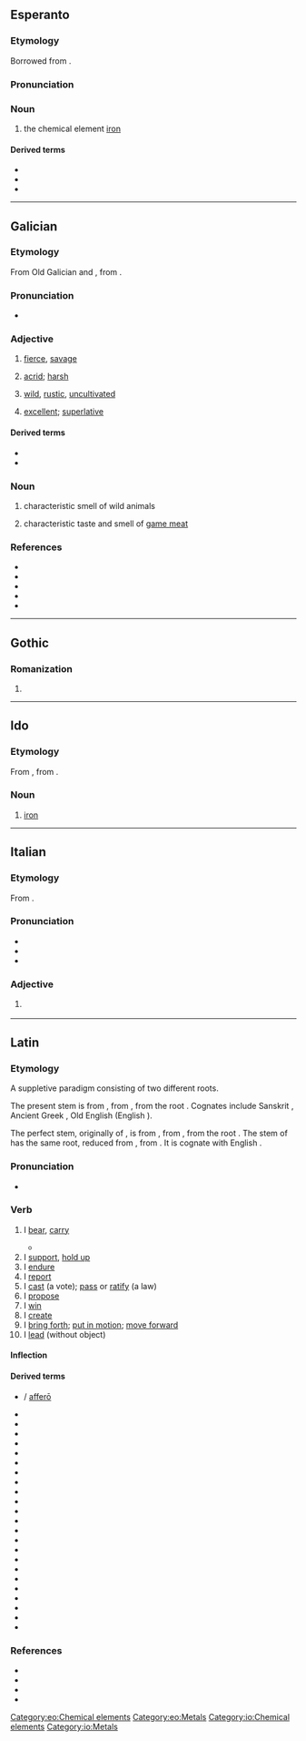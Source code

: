 {{also|Fero}}
==Esperanto==
{{wikipedia|lang=eo}}

===Etymology===
Borrowed from {{bor|eo|la|ferrum}}.

===Pronunciation===
{{eo-IPA|a=Eo-fero.ogg}}

===Noun===
{{eo-head|-}}

# the chemical element [[iron]]

====Derived terms====
* {{l|eo|ferometeorito|gloss=iron meteor}}
* {{l|eo|ferŝtono|gloss=iron ore}}
* {{l|eo|fervojo|gloss=railway}}

{{eo BRO|4}}

[[Category:eo:Chemical elements]]
[[Category:eo:Metals]]

----

==Galician==

===Etymology===
From Old Galician and {{inh|gl|roa-opt|fero}}, from {{inh|gl|la|ferus|t=wild, uncultivated}}.

===Pronunciation===
* {{IPA|/ˈfɛɾo̝/|lang=gl}}

===Adjective===
{{gl-adj|m|f=fera}}

# [[fierce]], [[savage]]
#: {{syn|gl|bravo}}
# [[acrid]]; [[harsh]]
#: {{syn|gl|agre|bravo}}
# [[wild]], [[rustic]], [[uncultivated]]
#: {{syn|gl|agreste}}
# [[excellent]]; [[superlative]]

====Derived terms====
* {{l|gl|Monfero}}
* {{l|gl|porco fero}}

===Noun===
{{gl-noun|m}}

# characteristic smell of wild animals
#: {{syn|gl|bravío|bravún|ferún}}
# characteristic taste and smell of [[game meat]]
#: {{syn|gl|bravío|bravún|ferún}}

===References===
* {{R:DDGM}}
* {{R:gl:CX}}
* {{R:DDLG}}
* {{R:TILG}}
* {{R:TLPGP}}
<references/>

----

==Gothic==

===Romanization===
{{got-rom|head=fērō}}

# {{got-romanization of|𐍆𐌴𐍂𐍉}}

----

==Ido==

===Etymology===
From {{etyl|eo|io}} {{m|eo|fero}}, from {{etyl|la|io}} {{m|la|ferrum}}.

===Noun===
{{io-noun|-}}

# [[iron]]

[[Category:io:Chemical elements]]
[[Category:io:Metals]]

----

==Italian==

===Etymology===
From {{inh|it|la|ferum}}.

===Pronunciation===
* {{IPA|/ˈfɛ.ro/|[ˈfɛːr̺o]|lang=it}}
* {{rhymes|ɛro|lang=it}}
* {{hyphenation|fè|ro|lang=it}}

===Adjective===
{{it-adj|fer}}

# {{lb|it|poetic}} {{archaic form of|fiero|lang=it}}

----

==Latin==

===Etymology===
{{PIE root|la|bʰer|telh₂}}
A suppletive paradigm consisting of two different roots.

The present stem is from {{inh|la|itc-pro|*ferō}}, from {{inh|la|ine-pro|*bʰéreti||to bear, carry}}, from the root {{m|ine-pro|*bʰer-}}. Cognates include Sanskrit {{m|sa|भरति|tr=bhárati}}, Ancient Greek {{m|grc|φέρω}}, Old English {{m|ang|beran}} (English {{m|en|bear}}).

The perfect stem, originally of {{m|la|tollō}}, is from {{inh|la|itc-pro||*tetolai}}, from {{inh|la|ine-pro|*tetólh₂e||to be holding up}}, from the root {{m|ine-pro|*telh₂-}}. The stem of {{m|la|lātus}} has the same root, reduced from {{inh|la|itc-pro|*tlātos}}, from {{inh|la|ine-pro|*tl̥h₂tós}}. It is cognate with English {{m|en|thole||to endure}}.

===Pronunciation===
* {{la-IPA|ferō}}

===Verb===
{{la-verb|ferō|ferre|tulī|perf2=tetulī|lātum|conj=3|pattern=irreg}}

# I [[bear]], [[carry]]
#: {{syn|la|gerō|portō|vehō}}
#* {{Q|la|Jerome|Vulgate|Genesis|1|2|quote=terra autem erat inanis et vacua et tenebrae super faciem abyssi et spiritus Dei '''ferebatur''' super aquas|trans=And the earth was void and empty, and darkness was upon the face of the deep; and the spirit of God '''moved''' over the waters.}}
# I [[support]], [[hold up]]
# I [[endure]]
# I [[report]]
# I [[cast]] (a vote); [[pass]] or [[ratify]] (a law)
# I [[propose]]
# I [[win]]
# I [[create]]
# I [[bring forth]]; [[put in motion]]; [[move forward]]
# I [[lead]] (without object)

====Inflection====
{{la-conj-irreg|fero}}

====Derived terms====
{{col-top|4}}
* {{l|la|adfero|adferō}} / [[affero|afferō]]
* {{l|la|aufero|auferō}}
* {{l|la|circumfero|circumferō}}
* {{l|la|confero|cōnferō}}
* {{l|la|defero|dēferō}}
* {{l|la|differo|differō}}
* {{l|la|effero|efferō}}
* {{l|la|-fer}}
* {{l|la|ferculum}}
* {{l|la|fertilis}}
* {{l|la|fertus}}
* {{l|la|infero|īnferō}}
* {{l|la|interfero|interferō}}
* {{l|la|introfero|intrōferō}}
* {{l|la|lātiō}}
* {{l|la|offero|offerō}}
* {{l|la|perfero|perferō}}
* {{l|la|postfero|postferō}}
* {{l|la|praefero|praeferō}}
* {{l|la|praeterferor}}
* {{l|la|profero|prōferō}}
* {{l|la|refero|referō}}
* {{l|la|suffero|sufferō}}
* {{l|la|transfero|trānsferō}}
{{col-bottom}}

===References===
* {{R:L&S}}
* {{R:Elementary Lewis}}
* {{R:Gaffiot}}
* {{R:M&A}}